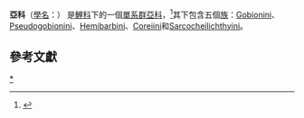 {{AutoTaxobox
| taxon =Gobioninae
}}
'''{{zy|鮈|-{zh-hans:jū;zh-hant:ㄐㄩ;zh-hk:jū;}-}}亞科'''（[[學名|學名]]：{{lang|la|Gobioninae}}） 是[[鯉科|鯉科]]下的一個[[單系群|單系群]][[亞科|亞科]]，<ref>{{cite web| url =http://www.ncbi.nlm.nih.gov/pubmed/21672635| title =Phylogeny of the gudgeons (Teleostei: Cyprinidae: Gobioninae)| publisher =[[PubMed|PubMed]]| date =2011| accessdate =27 October 2013| archive-date =2014-12-11| archive-url =https://web.archive.org/web/20141211052746/http://www.ncbi.nlm.nih.gov/pubmed/21672635| dead-url =no}}</ref>其下包含五個[[族_(生物)|族]]：[[Gobionini|Gobionini]]、[[Pseudogobionini|Pseudogobionini]]、[[Hemibarbini|Hemibarbini]]、[[Coreiini|Coreiini]]和[[Sarcocheilichthyini|Sarcocheilichthyini]]。

==參考文獻==
{{reflist}}
{{commons category|Gobioninae}}
{{Taxonbar|from=Q48748}}

[[Category:鮈亞科|*]]